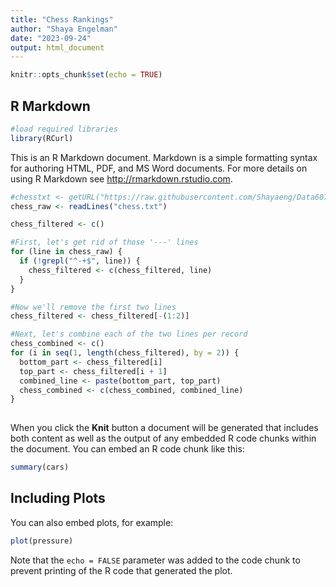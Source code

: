 ```yaml
---
title: "Chess Rankings"
author: "Shaya Engelman"
date: "2023-09-24"
output: html_document
---
```


```r
knitr::opts_chunk$set(echo = TRUE)
```

## R Markdown
```r
#load required libraries
library(RCurl)

```


This is an R Markdown document. Markdown is a simple formatting syntax for authoring HTML, PDF, and MS Word documents. For more details on using R Markdown see <http://rmarkdown.rstudio.com>.
```r
#chesstxt <- getURL("https://raw.githubusercontent.com/Shayaeng/Data607/main/Project1/chess.txt")
chess_raw <- readLines("chess.txt")

chess_filtered <- c()

#First, let's get rid of those '---' lines
for (line in chess_raw) {
  if (!grepl("^-+$", line)) {
    chess_filtered <- c(chess_filtered, line)
  }
}

#Now we'll remove the first two lines
chess_filtered <- chess_filtered[-(1:2)]

#Next, let's combine each of the two lines per record
chess_combined <- c()
for (i in seq(1, length(chess_filtered), by = 2)) {
  bottom_part <- chess_filtered[i]
  top_part <- chess_filtered[i + 1]
  combined_line <- paste(bottom_part, top_part)
  chess_combined <- c(chess_combined, combined_line)
}
  

```


When you click the **Knit** button a document will be generated that includes both content as well as the output of any embedded R code chunks within the document. You can embed an R code chunk like this:

```r
summary(cars)
```

## Including Plots

You can also embed plots, for example:

```r
plot(pressure)
```

Note that the `echo = FALSE` parameter was added to the code chunk to prevent printing of the R code that generated the plot.
